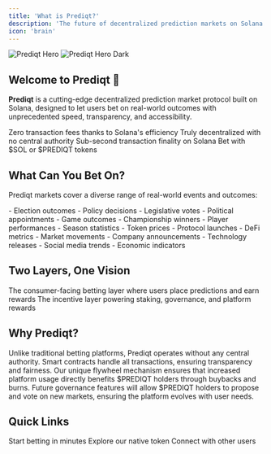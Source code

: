 ```yaml
---
title: 'What is Prediqt?'
description: 'The future of decentralized prediction markets on Solana'
icon: 'brain'
---
```


<img
  className="block dark:hidden"
  src="/images/hero-light.png"
  alt="Prediqt Hero"
/>
<img
  className="hidden dark:block"
  src="/images/hero-dark.png"
  alt="Prediqt Hero Dark"
/>


## Welcome to Prediqt 🧠

**Prediqt** is a cutting-edge decentralized prediction market protocol built on Solana, designed to let users bet on real-world outcomes with unprecedented speed, transparency, and accessibility.

<CardGroup cols={2}>
  <Card
    title="Gasless Betting"
    icon="bolt"
    color="#299EFF"
  >
    Zero transaction fees thanks to Solana's efficiency
  </Card>
  <Card
    title="Censorship-Resistant"
    icon="shield"
    color="#299EFF"
  >
    Truly decentralized with no central authority
  </Card>
  <Card
    title="Lightning Fast"
    icon="gauge-high"
    color="#299EFF"
  >
    Sub-second transaction finality on Solana
  </Card>
  <Card
    title="Dual Currency"
    icon="coins"
    color="#299EFF"
  >
    Bet with $SOL or $PREDIQT tokens
  </Card>
</CardGroup>

## What Can You Bet On?

Prediqt markets cover a diverse range of real-world events and outcomes:

<Tabs>
  <Tab title="Politics">
    - Election outcomes
    - Policy decisions
    - Legislative votes
    - Political appointments
  </Tab>
  <Tab title="Sports">
    - Game outcomes
    - Championship winners
    - Player performances
    - Season statistics
  </Tab>
  <Tab title="Crypto">
    - Token prices
    - Protocol launches
    - DeFi metrics
    - Market movements
  </Tab>
  <Tab title="News & Trends">
    - Company announcements
    - Technology releases
    - Social media trends
    - Economic indicators
  </Tab>
</Tabs>

## Two Layers, One Vision

<Steps>
  <Step title="Prediqtmarket">
    The consumer-facing betting layer where users place predictions and earn rewards
  </Step>
  <Step title="$PREDIQT Token Economy">
    The incentive layer powering staking, governance, and platform rewards
  </Step>
</Steps>

## Why Prediqt?

<AccordionGroup>
  <Accordion title="True Decentralization">
    Unlike traditional betting platforms, Prediqt operates without any central authority. Smart contracts handle all transactions, ensuring transparency and fairness.
  </Accordion>
  <Accordion title="Self-Reinforcing Economy">
    Our unique flywheel mechanism ensures that increased platform usage directly benefits $PREDIQT holders through buybacks and burns.
  </Accordion>
  <Accordion title="Community-Driven">
    Future governance features will allow $PREDIQT holders to propose and vote on new markets, ensuring the platform evolves with user needs.
  </Accordion>
</AccordionGroup>

## Quick Links

<CardGroup cols={3}>
  <Card
    title="Get Started"
    icon="rocket"
    href="/using/getting-started"
  >
    Start betting in minutes
  </Card>
  <Card
    title="Learn About $PREDIQT"
    icon="coin"
    href="/token/about-prediqt"
  >
    Explore our native token
  </Card>
  <Card
    title="Join Community"
    icon="discord"
    href="https://discord.gg/prediqtmarket"
  >
    Connect with other users
  </Card>
</CardGroup> 